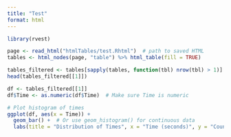 ```yaml
---
title: "Test"
format: html
---
```


```r
library(rvest)

page <- read_html("htmlTables/test.Rhtml")  # path to saved HTML
tables <- html_nodes(page, "table") %>% html_table(fill = TRUE)

tables_filtered <- tables[sapply(tables, function(tbl) nrow(tbl) > 1)]
head(tables_filtered[[1]])
```
```r
df <- tables_filtered[[1]]
df$Time <- as.numeric(df$Time)  # Make sure Time is numeric

# Plot histogram of times
ggplot(df, aes(x = Time)) +
  geom_bar() +  # Or use geom_histogram() for continuous data
  labs(title = "Distribution of Times", x = "Time (seconds)", y = "Count")
```

